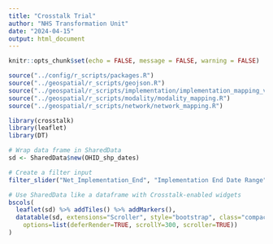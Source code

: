 ```yaml
---
title: "Crosstalk Trial"
author: "NHS Transformation Unit"
date: "2024-04-15"
output: html_document
---
```


```r
knitr::opts_chunk$set(echo = FALSE, message = FALSE, warning = FALSE)

source("../config/r_scripts/packages.R")
source("../geospatial/r_scripts/geojson.R")
source("../geospatial/r_scripts/implementation/implementation_mapping_v2.R")
source("../geospatial/r_scripts/modality/modality_mapping.R")
source("../geospatial/r_scripts/network/network_mapping.R")

```

```r
library(crosstalk)
library(leaflet)
library(DT)

# Wrap data frame in SharedData
sd <- SharedData$new(OHID_shp_dates)

# Create a filter input
filter_slider("Net_Implementation_End", "Implementation End Date Range", sd, column=~Net_Implementation_End, step=0.1, width=250)

# Use SharedData like a dataframe with Crosstalk-enabled widgets
bscols(
  leaflet(sd) %>% addTiles() %>% addMarkers(),
  datatable(sd, extensions="Scroller", style="bootstrap", class="compact", width="100%",
    options=list(deferRender=TRUE, scrollY=300, scroller=TRUE))
)
```